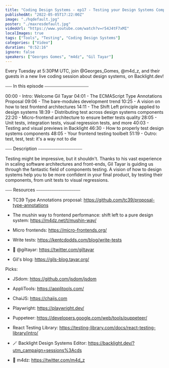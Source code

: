```yaml
---
title: "Coding Design Systems - ep17 - Testing your Design Systems Components, with Gil Tayar"
publishedAt: "2022-05-05T17:22:00Z"
image: "./hqdefault.jpg"
poster: "./maxresdefault.jpg"
videoUrl: "https://www.youtube.com/watch?v=r54J4tF7xMI"
localImages: true
tags: ["Tools", "Testing", "Coding Design Systems"]
categories: ["Video"]
duration: "0:52:16"
ignore: false
speakers: ["Georges Gomes", "m4dz", "Gil Tayar"]
---
```


Every Tuesday at 5:30PM UTC, join @Georges_Gomes, @m4d_z, and their guests in a new live coding session about design systems, on Backlight.dev!

⎯⎯⎯ In this episode ⎯⎯⎯⎯⎯⎯⎯⎯⎯⎯⎯⎯⎯⎯⎯⎯⎯⎯⎯⎯

00:00 - Intro: Welcome Gil Tayar
04:01 - The ECMAScript Type Annotations Proposal
09:06 - The bare-modules development trend
10:25 - A vision on how to test frontend architectures
14:11 - The Shift Left principle applied to design systems
18:39 - Distributing test across design systems components
22:20 - Micro-frontend architecture to ensure better tests quality
28:05 - Unit tests, integration tests, visual regression tests, and more
40:03 - Testing and visual previews in Backlight
46:30 - How to properly test design systems components
48:05 - Your frontend testing toolbelt
51:19 - Outro: test, test, test: it's a way not to die

⎯⎯⎯ Description ⎯⎯⎯⎯⎯⎯⎯⎯⎯⎯⎯⎯⎯⎯⎯⎯⎯⎯⎯⎯

Testing might be impressive, but it shouldn't. Thanks to his vast experience in scaling software architectures and front-ends, Gil Tayar is guiding us through the fantastic field of components testing. A vision of how to design systems help you to be more confident in your final product, by testing their components, from unit tests to visual regressions.

⎯⎯⎯ Resources ⎯⎯⎯⎯⎯⎯⎯⎯⎯⎯⎯⎯⎯⎯⎯⎯⎯⎯⎯⎯

- TC39 Type Annotations proposal: https://github.com/tc39/proposal-type-annotations
- The mushin way to frontend performance: shift left to a pure design system: https://m4dz.net/t/mushin-way/
- Micro frontends: https://micro-frontends.org/
- Write tests: https://kentcdodds.com/blog/write-tests

- 🐥 @giltayar: https://twitter.com/giltayar
- Gil's blog: https://gils-blog.tayar.org/

Picks:

- JSdom: https://github.com/jsdom/jsdom
- AppliTools: https://applitools.com/
- ChaiJS: https://chaijs.com
- Playwright: https://playwright.dev/
- Puppeteer: https://developers.google.com/web/tools/puppeteer/
- React Testing Library: https://testing-library.com/docs/react-testing-library/intro/

- 🪄 Backlight Design Systems Editor: https://backlight.dev/?utm_campaign=sessions%3Acds
- 🐥 m4dz: https://twitter.com/m4d_z
